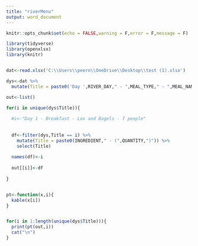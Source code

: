 ```yaml
---
title: "riverMenu"
output: word_document
---
```


```r
knitr::opts_chunk$set(echo = FALSE,warning = F,error = F,message = F)
```


```r

library(tidyverse)
library(openxlsx)
library(knitr)


dat<-read.xlsx('C:\\Users\\peern\\OneDrive\\Desktop\\test (1).xlsx')

dys<-dat %>% 
  mutate(Title = paste0('Day ',RIVER_DAY," - ",MEAL_TYPE," - ",MEAL_NAME," - ",NO_PEOPLE," people"))

out<-list()

for(i in unique(dys$Title)){
  
  #i<-"Day 1 - Breakfast - Lox and Bagels - 7 people"
  
  
  df<-filter(dys,Title == i) %>% 
    mutate(Title = paste0(INGREDIENT," - (",QUANTITY,")")) %>% 
    select(Title)
  
  names(df)<-i
  
  out[[i]]<-df
  
}


pt<-function(x,i){
  kable(x[i])
}


for(i in 1:length(unique(dys$Title))){
  print(pt(out,i))
  cat("\n")
}

```